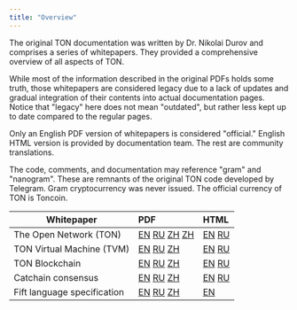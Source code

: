```yaml
---
title: "Overview"
---
```



The original TON documentation was written by Dr. Nikolai Durov and comprises a series of whitepapers. They provided a comprehensive overview of all aspects of TON.

While most of the information described in the original PDFs holds some truth, those whitepapers are considered legacy due to a lack of updates and gradual integration of their contents into actual documentation pages. Notice that "legacy" here does not mean "outdated", but rather less kept up to date compared to the regular pages.

Only an English PDF version of whitepapers is considered "official." English HTML version is provided by documentation team. The rest are community translations.

The code, comments, and documentation may reference "gram" and "nanogram". These are remnants of the original TON code developed by Telegram. Gram cryptocurrency was never issued. The official currency of TON is Toncoin.

| Whitepaper                  | PDF                                                                                                                                                                                                                                                                                                                                                               | HTML                                                                                                                      |
| --------------------------- | :---------------------------------------------------------------------------------------------------------------------------------------------------------------------------------------------------------------------------------------------------------------------------------------------------------------------------------------------------------------- | :------------------------------------------------------------------------------------------------------------------------ |
| The Open Network (TON)      | [EN](/resources/pdfs/ton.pdf) [RU](https://github.com/Korolyow/TON_docs_ru/blob/main/pdf/ton_whitepaper_ru.pdf) [ZH](https://github.com/awesome-doge/TON_Paper/blob/main/zh_ton.pdf)  [ZH](https://github.com/kojhliang/Ton_White_Paper_SC/blob/main/Ton%E5%8C%BA%E5%9D%97%E9%93%BE%E7%99%BD%E7%9A%AE%E4%B9%A6_%E7%AE%80%E4%BD%93%E4%B8%AD%E6%96%87%E7%89%88.pdf) | [EN](/foundations/whitepapers/ton) [RU](https://github.com/Korolyow/TON_docs_ru/blob/main/html/ton_whitepaper_ru.html)    |
| TON Virtual Machine (TVM)   | [EN](/resources/pdfs/tvm.pdf) [RU](https://github.com/Korolyow/TON_docs_ru/blob/main/pdf/tvm_ru.pdf) [ZH](https://github.com/awesome-doge/TON_Paper/blob/main/zh_tvm.pdf)                                                                                                                                                                                         | [EN](/foundations/whitepapers/tvm) [RU](https://github.com/Korolyow/TON_docs_ru/blob/main/html/tvm_ru.html)               |
| TON Blockchain              | [EN](/resources/pdfs/tblkch.pdf) [RU](https://github.com/Korolyow/TON_docs_ru/blob/main/pdf/ton_blockchain_ru.pdf) [ZH](https://github.com/awesome-doge/TON_Paper/blob/main/zh_tblkch.pdf)                                                                                                                                                                        | [EN](/foundations/whitepapers/tblkch) [RU](https://github.com/Korolyow/TON_docs_ru/blob/main/html/ton_blockchain_ru.html) |
| Catchain consensus          | [EN](/resources/pdfs/catchain.pdf) [RU](https://github.com/Korolyow/TON_docs_ru/blob/main/pdf/catchain_ru.pdf) [ZH](https://github.com/awesome-doge/TON_Paper/blob/main/zh_catchain.pdf)                                                                                                                                                                          | [EN](/foundations/whitepapers/catchain) [RU](https://github.com/Korolyow/TON_docs_ru/blob/main/html/catchain_ru.html)     |
| Fift language specification | [EN](/resources/pdfs/fiftbase.pdf) [RU](https://github.com/Korolyow/TON_docs_ru/blob/main/pdf/fiftbase_ru.pdf) [ZH](https://github.com/awesome-doge/TON_Paper/blob/main/zh_fiftbase.pdf)                                                                                                                                                                          | [EN](/languages/fift/whitepaper)                                                                                          |
